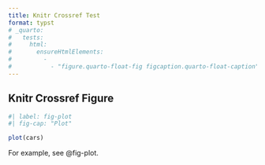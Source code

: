 ```yaml
---
title: Knitr Crossref Test
format: typst
# _quarto:
#   tests:
#     html:
#       ensureHtmlElements:
#         - 
#           - "figure.quarto-float-fig figcaption.quarto-float-caption"
---
```


## Knitr Crossref Figure

```r
#| label: fig-plot
#| fig-cap: "Plot"

plot(cars)
```

For example, see @fig-plot.